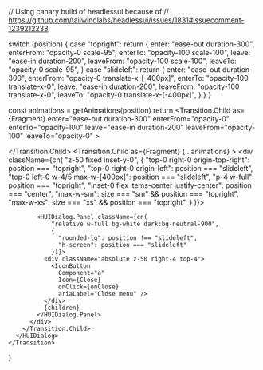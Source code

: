 // Using canary build of headlessui because of
// https://github.com/tailwindlabs/headlessui/issues/1831#issuecomment-1239212238

  switch (position) {
    case "topright": return {
        enter: "ease-out duration-300",
        enterFrom: "opacity-0 scale-95",
        enterTo: "opacity-100 scale-100",
        leave: "ease-in duration-200",
        leaveFrom: "opacity-100 scale-100",
        leaveTo: "opacity-0 scale-95",
    }
    case "slideleft": return {
        enter: "ease-out duration-300",
        enterFrom: "opacity-0 translate-x-[-400px]",
        enterTo: "opacity-100 translate-x-0",
        leave: "ease-in duration-200",
        leaveFrom: "opacity-100 translate-x-0",
        leaveTo: "opacity-0 translate-x-[-400px]",
    }
  }
}

  const animations = getAnimations(position)
  return <Transition show={isOpen} as={Fragment}>
      <HUIDialog open={isOpen} onClose={onClose}>
        <Transition.Child
          as={Fragment}
          enter="ease-out duration-300"
          enterFrom="opacity-0"
          enterTo="opacity-100"
          leave="ease-in duration-200"
          leaveFrom="opacity-100"
          leaveTo="opacity-0"
        >
          <div className="z-50 fixed inset-0 bg-black/20 backdrop-blur-md" />
        </Transition.Child>
        <Transition.Child
          as={Fragment}
          {...animations}
        >
          <div className={cn(
              "z-50 fixed inset-y-0",
              {
                "top-0 right-0 origin-top-right": position === "topright",
                "top-0 right-0 origin-left": position === "slideleft",
                "top-0 left-0 w-4/5 max-w-[400px]": position === "slideleft",
                "p-4 w-full": position === "topright",
                "inset-0 flex items-center justify-center": position === "center",
                "max-w-sm": size === "sm" && position === "topright",
                "max-w-xs": size === "xs" && position === "topright",
              }
            )}>

            <HUIDialog.Panel className={cn(
                "relative w-full bg-white dark:bg-neutral-900",
                {
                  "rounded-lg": position !== "slideleft",
                  "h-screen": position === "slideleft"
                })}>
              <div className="absolute z-50 right-4 top-4">
                <IconButton
                  Component="a"
                  Icon={Close}
                  onClick={onClose}
                  ariaLabel="Close menu" />
              </div>
              {children}
            </HUIDialog.Panel>
          </div>
        </Transition.Child>
      </HUIDialog>
    </Transition>
}

<Dialog isOpen={true} position="slideleft" onClose={() => {}}>
  Hello<br />
  Hello<br />
  Hello<br />
</Dialog>